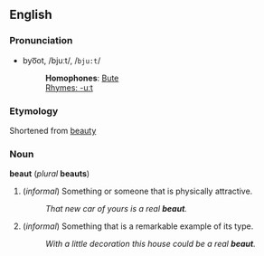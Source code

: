 ==English==
===Pronunciation===
*byo͞ot, /bjuːt/, /<tt>bju:t</tt>/
*:'''Homophones''': [[w:Bute|Bute]]
*:[[Rhymes:English:-uːt|Rhymes: -uːt]]

===Etymology===
Shortened from [[beauty]]

===Noun===
'''beaut''' (''plural'' '''beauts''')

#(''informal'') Something or someone that is physically attractive.
#:''That new car of yours is a real '''beaut'''.''
#(''informal'') Something that is a remarkable example of its type.
#:''With a little decoration this house could be a real '''beaut'''.''